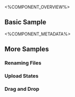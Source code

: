 
<%COMPONENT_OVERVIEW%>

## Basic Sample
<Basic />

<%COMPONENT_METADATA%>

## More Samples

### Renaming Files
<RenamingFiles />

### Upload States
<VariousUploadStates />

### Drag and Drop
<DragAndDrop />